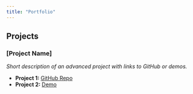 ```yaml
---
title: "Portfolio"
---
```


## Projects
### [Project Name]
*Short description of an advanced project with links to GitHub or demos.*

- **Project 1:** [GitHub Repo](https://github.com/SofAguiar/sofaguiar.github.io/)
- **Project 2:** [Demo](https://github.com/SofAguiar/sofaguiar.github.io/)
